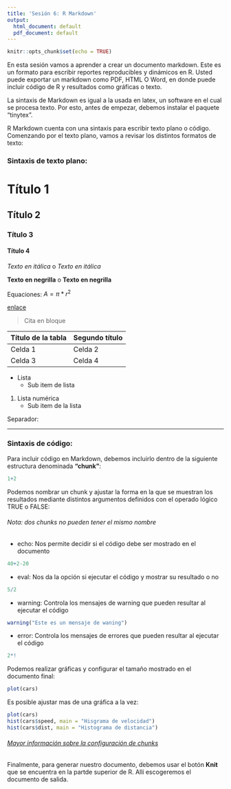 ```yaml
---
title: 'Sesión 6: R Markdown'
output:
  html_document: default
  pdf_document: default
---
```


```r
knitr::opts_chunk$set(echo = TRUE)
```

En esta sesión vamos a aprender a crear un documento markdown. Este es un formato para escribir reportes reproducibles y dinámicos en R. Usted puede exportar un markdown como PDF, HTML O Word, en donde puede incluir código de R y resultados como gráficas o texto. 

La sintaxis de Markdown es igual a la usada en latex, un software en el cual se procesa texto. Por esto, antes de empezar, debemos instalar el paquete "tinytex".

R Markdown cuenta con una sintaxis para escribir texto plano o código. Comenzando por el texto plano, vamos a revisar los distintos formatos de texto:

### Sintaxis de texto plano:

# Título 1

## Título 2

### Título 3

#### Título 4

*Texto en itálica* o _Texto en itálica_

**Texto en negrilla** o __Texto en negrilla__

Equaciones: $A = \pi*r^{2}$

[enlace](https://www.rstudio.com/wp-content/uploads/2015/02/rmarkdown-cheatsheet.pdf) 

> Cita en bloque

Título de la tabla | Segundo título
------------------ | -------------
Celda 1            | Celda 2
Celda 3            | Celda 4

* Lista
  + Sub item de lista

1. Lista numérica
    + Sub item de la lista

Separador:

***

### Sintaxis de código:

Para incluir código en Markdown, debemos incluirlo dentro de la siguiente estructura denominada **"chunk"**:

```r
1+2
```

Podemos nombrar un chunk y ajustar la forma en la que se muestran los resultados mediante distintos argumentos definidos con el operado lógico TRUE o FALSE:

###### *Nota: dos chunks no pueden tener el mismo nombre*

* echo: Nos permite decidir si el código debe ser mostrado en el documento

```r
40+2-20
```

* eval: Nos da la opción si ejecutar el código y mostrar su resultado o no

```r
5/2
```

* warning: Controla los mensajes de warning que pueden resultar al ejecutar el código

```r
warning("Este es un mensaje de waning") 
```

* error: Controla los mensajes de errores que pueden resultar al ejecutar el código

```r
2*!
```

Podemos realizar gráficas y configurar el tamaño mostrado en el documento final:

```r
plot(cars)
```

Es posible ajustar mas de una gráfica a la vez:

```r
plot(cars)
hist(cars$speed, main = "Hisgrama de velocidad")
hist(cars$dist, main = "Histograma de distancia")
```

###### [Mayor información sobre la configuración de chunks](https://yihui.org/knitr/options/)

Finalmente, para generar nuestro documento, debemos usar el botón **Knit** que se encuentra en la partde superior de R. Allí escogeremos el documento de salida.
